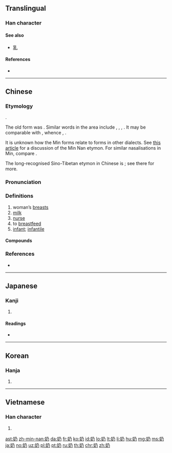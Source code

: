 {{also|嬭}}
==Translingual==

===Han character===
{{Han char|rn=38|rad=女|as=02|sn=5|four=47427|canj=VNHS|ids=⿰女乃}}

====See also====
* [[乳]]

====References====
* {{Han ref|kx=0255.021|dkj=06043|dj=0518.030|hdz=21024.060|uh=5976|ud=22902|bh=A5A4|bd=42404}}

----

==Chinese==
{{zh-forms}}

===Etymology===
{{unk.|lang=zh}}.

The old form was {{zh-l|嬭}}. Similar words in the area include {{etyl|hmx-pro|-}} {{m|hmx-pro|*niaʔ²ᴰ||mother}}, {{etyl|bo|-}} {{m|bo|ཨ་ནེ}}, {{m|bo|ནེ་ནེ||paternal aunt}}, {{etyl|km|-}} {{m|km|ញី||female}}. It may be comparable with {{etyl|sit-pro|-}} {{m|sit-pro|*s-nja-n||breast; milk; suck}}, whence {{etyl|ii|-}} {{m|ii|ꑍ|tr=nyip||liquid milk}}, {{m|ii|ꀉꆂ|tr=ax nie||breast; milk}}.

It is unknown how the Min forms relate to forms in other dialects. See [http://twblg.dict.edu.tw/holodict_new/iongji/pdf/annesia370pdf.pdf this article] for a discussion of the Min Nan etymon. For similar nasalisations in Min, compare {{zh-l|耳}}.

The long-recognised Sino-Tibetan etymon in Chinese is {{zh-l|乳}}; see there for more.

===Pronunciation===
{{zh-pron
|m=nǎi
|ma=Zh-nai.ogg
|c=naai5,naai4,naai1
|h=pfs=
|md=nĕng/nèng/nāi/nā̤
|md_note=nĕng/nèng - colloquial; nāi/nā̤ - literary
|mn=leng/ni/lin/ne/nai
|mn_note=nai - verb sense
|w=3na
|mc=y
|oc=y
|cat=n
}}

===Definitions===
{{zh-hanzi}}

# woman’s [[breast]]s
# [[milk]]
# [[nurse]] {{attention|zh|noun or verb?}}
# to [[breastfeed]]
# [[infant]]; [[infantile]]

====Compounds====
{{zh-der|師奶|二奶|牛奶|奶奶|奶頭|酸奶|奶牛|奶罩|吃奶|產奶|奶茶|奶白|奶爸|奶粉|羊奶|豆奶|奶酪|奶酒|奶水|奶油}}

===References===
* {{thcwda|370}}

----

==Japanese==

===Kanji===
{{ja-kanji|grade=|rs=女02}}

# {{defn|lang=ja|sort=女02}}

====Readings====
* {{ja-readings|on=[[だい]] (dai), [[ね]] (ne), [[ない]] (nai)|kun=[[ちち]] (chichi), [[はぐくむ]] (hagukumu)}}

----

==Korean==

===Hanja===
{{ko-hanja|hangeul=내|rv=nae|mr=nae}}

# {{defn|lang=ko|sort=女02}}

----

==Vietnamese==

===Han character===
{{vi-hantu|[[nãi]], [[nái]]|rs=女02}}

# {{defn|lang=vi|sort=女02}}

[[ast:奶]]
[[zh-min-nan:奶]]
[[da:奶]]
[[fr:奶]]
[[ko:奶]]
[[id:奶]]
[[lo:奶]]
[[lt:奶]]
[[li:奶]]
[[hu:奶]]
[[mg:奶]]
[[ms:奶]]
[[ja:奶]]
[[no:奶]]
[[uz:奶]]
[[pl:奶]]
[[pt:奶]]
[[ru:奶]]
[[th:奶]]
[[chr:奶]]
[[zh:奶]]